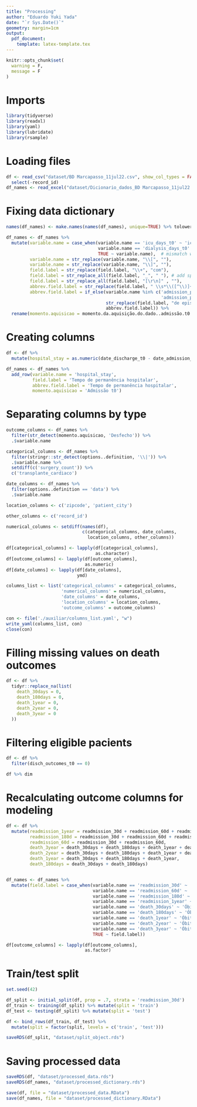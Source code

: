 ```yaml
---
title: "Processing"
author: "Eduardo Yuki Yada"
date: "`r Sys.Date()`"
geometry: margin=1cm
output: 
  pdf_document:
    template: latex-template.tex
---
```


```r
knitr::opts_chunk$set(
  warning = F,
  message = F
)
```

# Imports

```r
library(tidyverse)
library(readxl)
library(yaml)
library(lubridate)
library(rsample)
```

# Loading files

```r
df <- read_csv("dataset/BD Marcapasso_11jul22.csv", show_col_types = FALSE) %>% 
  select(-record_id)
df_names <- read_excel("dataset/Dicionario_dados_BD Marcapasso_11jul22.xlsx")
```

# Fixing data dictionary

```r
names(df_names) <- make.names(names(df_names), unique=TRUE) %>% tolower

df_names <- df_names %>%
  mutate(variable.name = case_when(variable.name == 'icu_days_t0' ~ 'icu_t0', 
                                   variable.name == 'dialysis_days_t0' ~ 'dialysis_t0', 
                                   TRUE ~ variable.name),  # mismatch with dataset column name
         variable.name = str_replace(variable.name, "\\[", ""),
         variable.name = str_replace(variable.name, "\\]", ""),
         field.label = str_replace(field.label, "\\+", "com"),
         field.label = str_replace_all(field.label, "_", " "), # add spaces
         field.label = str_replace_all(field.label, "[\r\n]" , ""),
         abbrev.field.label = str_replace(field.label, " \\s*\\([^\\)]+\\)", ""),
         abbrev.field.label = if_else(variable.name %in% c('admission_posop_count',
                                                           'admission_pre_t0_count'),
                                      str_replace(field.label, "de episódios", ""),
                                      abbrev.field.label)) %>%
  rename(momento.aquisicao = momento.da.aquisição.do.dado..admissão.t0.ou.pós.t0.)
```

# Creating columns

```r
df <- df %>%
  mutate(hospital_stay = as.numeric(date_discharge_t0 - date_admission_t0))

df_names <- df_names %>%
  add_row(variable.name = 'hospital_stay', 
          field.label = 'Tempo de permanência hospitalar',
          abbrev.field.label = 'Tempo de permanência hospitalar',
          momento.aquisicao = 'Admissão t0')
```

# Separating columns by type

```r
outcome_columns <- df_names %>% 
  filter(str_detect(momento.aquisicao, 'Desfecho')) %>% 
  .$variable.name

categorical_columns <- df_names %>%
  filter(stringr::str_detect(options..definition, '\\|')) %>%
  .$variable.name %>%
  setdiff(c('surgery_count')) %>%
  c('transplante_cardiaco')

date_columns <- df_names %>%
  filter(options..definition == 'data') %>%
  .$variable.name

location_columns <- c('zipcode', 'patient_city')

other_columns <- c('record_id')

numerical_columns <- setdiff(names(df),
                             c(categorical_columns, date_columns, 
                               location_columns, other_columns))

df[categorical_columns] <- lapply(df[categorical_columns],
                                  as.character)
df[outcome_columns] <- lapply(df[outcome_columns],
                              as.numeric)
df[date_columns] <- lapply(df[date_columns],
                           ymd)

columns_list <- list('categorical_columns' = categorical_columns,
                     'numerical_columns' = numerical_columns,
                     'date_columns' = date_columns, 
                     'location_columns' = location_columns,
                     'outcome_columns' = outcome_columns)

con <- file('./auxiliar/columns_list.yaml', "w")
write_yaml(columns_list, con)
close(con)
```

# Filling missing values on death outcomes

```r
df <- df %>%
  tidyr::replace_na(list(
    death_30days = 0,
    death_180days = 0,
    death_1year = 0,
    death_2year = 0,
    death_3year = 0
  ))
```

# Filtering eligible pacients

```r
df <- df %>%
  filter(disch_outcomes_t0 == 0)

df %>% dim
```

# Recalculating outcome columns for modeling

```r
df <- df %>%
  mutate(readmission_1year = readmission_30d + readmission_60d + readmission_180d + readmission_1year,
         readmission_180d = readmission_30d + readmission_60d + readmission_180d,
         readmission_60d = readmission_30d + readmission_60d,
         death_3year = death_30days + death_180days + death_1year + death_2year + death_3year,
         death_2year = death_30days + death_180days + death_1year + death_2year,
         death_1year = death_30days + death_180days + death_1year,
         death_180days = death_30days + death_180days)


df_names <- df_names %>%
  mutate(field.label = case_when(variable.name == 'readmission_30d' ~ 'Readmissão em até 30 dias',
                                 variable.name == 'readmission_60d' ~ 'Readmissão em até 60 dias',
                                 variable.name == 'readmission_180d' ~ 'Readmissão em até 180 dias',
                                 variable.name == 'readmission_1year' ~ 'Readmissão em até 1 ano',
                                 variable.name == 'death_30days' ~ 'Óbito em até 30 dias após a alta T0',
                                 variable.name == 'death_180days' ~ 'Óbito em até 180 dias após a alta T0',
                                 variable.name == 'death_1year' ~ 'Óbito em até 1 ano após a alta T0',
                                 variable.name == 'death_2year' ~ 'Óbito em até 2 anos após a alta T0',
                                 variable.name == 'death_3year' ~ 'Óbito em até 3 anos após a alta T0',
                                 TRUE ~ field.label)) 

df[outcome_columns] <- lapply(df[outcome_columns],
                              as.factor)
```

# Train/test split

```r
set.seed(42)

df_split <- initial_split(df, prop = .7, strata = 'readmission_30d')
df_train <- training(df_split) %>% mutate(split = 'train')
df_test <- testing(df_split) %>% mutate(split = 'test')

df <- bind_rows(df_train, df_test) %>%
  mutate(split = factor(split, levels = c('train', 'test')))

saveRDS(df_split, "dataset/split_object.rds")
```

# Saving processed data

```r
saveRDS(df, "dataset/processed_data.rds")
saveRDS(df_names, "dataset/processed_dictionary.rds")

save(df, file = "dataset/processed_data.RData")
save(df_names, file = "dataset/processed_dictionary.RData")
```